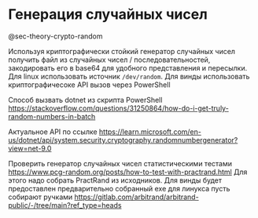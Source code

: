# Генерация случайных чисел {#sec-lab-crypto-rng}

@sec-theory-crypto-random

Используя криптографически стойкий генератор случайных чисел получить файл из случайных чисел / последовательностей, закодировать его в base64 для удобного представления и пересылки. Для linux использовать источник `/dev/random`. Для винды использовать криптографичесоке API вызов через PowerShell

Способ вызвать dotnet из скрипта PowerShell <https://stackoverflow.com/questions/31250864/how-do-i-get-truly-random-numbers-in-batch>

Актуальное API по ссылке <https://learn.microsoft.com/en-us/dotnet/api/system.security.cryptography.randomnumbergenerator?view=net-9.0>

Проверить генератор случайных чисел статистическими тестами <https://www.pcg-random.org/posts/how-to-test-with-practrand.html> Для этого надо собрать PractRand из исходников. Для винды будет предоставлен предварительно собранный exe для линукса пусть собирают ручками <https://gitlab.com/arbitrand/arbitrand-public/-/tree/main?ref_type=heads>
